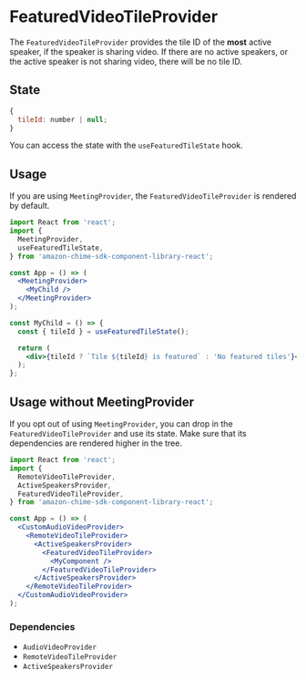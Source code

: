 
<Meta title="SDK Providers/FeaturedVideoTileProvider" />

# FeaturedVideoTileProvider

The `FeaturedVideoTileProvider` provides the tile ID of the **most** active speaker, if the speaker is sharing video. If there are no active speakers, or the active speaker is not sharing video, there will be no tile ID.

## State

```javascript
{
  tileId: number | null;
}
```

You can access the state with the `useFeaturedTileState` hook.

## Usage

If you are using `MeetingProvider`, the `FeaturedVideoTileProvider` is rendered by default.

```jsx
import React from 'react';
import {
  MeetingProvider,
  useFeaturedTileState,
} from 'amazon-chime-sdk-component-library-react';

const App = () => (
  <MeetingProvider>
    <MyChild />
  </MeetingProvider>
);

const MyChild = () => {
  const { tileId } = useFeaturedTileState();

  return (
    <div>{tileId ? `Tile ${tileId} is featured` : 'No featured tiles'}</div>
  );
};
```

## Usage without MeetingProvider

If you opt out of using `MeetingProvider`, you can drop in the `FeaturedVideoTileProvider` and use its state. Make sure that its dependencies are rendered higher in the tree.

```jsx
import React from 'react';
import {
  RemoteVideoTileProvider,
  ActiveSpeakersProvider,
  FeaturedVideoTileProvider,
} from 'amazon-chime-sdk-component-library-react';

const App = () => (
  <CustomAudioVideoProvider>
    <RemoteVideoTileProvider>
      <ActiveSpeakersProvider>
        <FeaturedVideoTileProvider>
          <MyComponent />
        </FeaturedVideoTileProvider>
      </ActiveSpeakersProvider>
    </RemoteVideoTileProvider>
  </CustomAudioVideoProvider>
);
```

### Dependencies

- `AudioVideoProvider`
- `RemoteVideoTileProvider`
- `ActiveSpeakersProvider`
